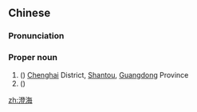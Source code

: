 ==Chinese==
{{zh-forms}}
{{wikipedia|lang=zh|澄海區}}
{{wikipedia|lang=zh|澄海縣}}

===Pronunciation===
{{zh-pron
|m=Chénghǎi
|c=cing4 hoi2
|mn-t=têng5 hai2
|cat=pn
}}

===Proper noun===
{{zh-proper noun}}

# ({{zh-l|～[[區]]}}) [[Chenghai]] District, [[Shantou]], [[Guangdong]] Province
# ({{zh-l|～[[縣]]}}) {{lb|zh|historical}} {{rfdef|zh}}

[[zh:澄海]]